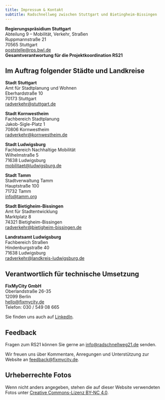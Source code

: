 ```yaml
---
title: Impressum & Kontakt
subtitle: Radschnellweg zwischen Stuttgart und Bietingheim-Bissingen
---
```

**Regierungspräsidium Stuttgart**\
Abteilung 9 – Mobilität, Verkehr, Straßen\
Ruppmannstraße 21\
70565 Stuttgart\
[poststelle@rps.bwl.de](mailto:poststelle@rps.bwl.de)\
**Gesamtverantwortung für die Projektkoordination RS21**

## Im Auftrag folgender Städte und Landkreise

**Stadt Stuttgart**\
Amt für Stadtplanung und Wohnen\
Eberhardstraße 10\
70173 Stuttgart\
[radverkehr@stuttgart.de](mailto:radverkehr@stuttgart.de)

**Stadt Kornwestheim**\
Fachbereich Stadtplanung\
Jakob-Sigle-Platz 1\
70806 Kornwestheim\
[radverkehr@kornwestheim.de](mailto:radverkehr@kornwestheim.de)

**Stadt Ludwigsburg**\
Fachbereich Nachhaltige Mobilität\
Wilhelmstraße 5\
71638 Ludwigsburg\
[mobilitaet@ludwigsburg.de](mailto:mobilitaet@ludwigsburg.de)

**Stadt Tamm**\
Stadtverwaltung Tamm\
Hauptstraße 100\
71732 Tamm\
[info@tamm.org](mailto:info@tamm.org)

**Stadt Bietigheim-Bissingen**\
Amt für Stadtentwicklung\
Marktplatz 8\
74321 Bietigheim-Bissingen\
[radverkehr@bietigheim-bissingen.de](mailto:radverkehr@bietigheim-bissingen.de)

**Landratsamt Ludwigsburg**\
Fachbereich Straßen\
Hindenburgstraße 40\
71638 Ludwigsburg\
[radverkehr@landkreis-ludwigsburg.de](mailto:radverkehr@landkreis-ludwigsburg.de)

## Verantwortlich für technische Umsetzung

**FixMyCity GmbH** \
Oberlandstraße 26-35 \
12099 Berlin \
[hello@fixmycity.de](mailto:hello@fixmycity.de) \
Telefon: 030 / 549 08 665

Sie finden uns auch auf [LinkedIn](https://www.linkedin.com/company/fixmycity).

## Feedback

Fragen zum RS21 können Sie gerne an [info@radschnellweg21.de](mailto:info@radschnellweg21.de) senden.&#x20;

Wir freuen uns über Kommentare, Anregungen und Unterstützung zur Website an [feedback@fixmycity.de](mailto:feedback@fixmycity.de).

## Urheberrechte Fotos

Wenn nicht anders angegeben, stehen die auf dieser Website verwendeten Fotos unter [Creative Commons-Lizenz BY-NC 4.0](https://creativecommons.org/licenses/by-nc/4.0).
